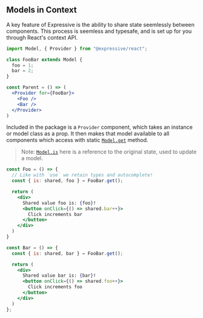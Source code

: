 ## Models in Context

A key feature of Expressive is the ability to share state seemlessly between components.
This process is seemless and typesafe, and is set up for you through React's context API.

```jsx
import Model, { Provider } from "@expressive/react";

class FooBar extends Model {
  foo = 1;
  bar = 2;
}

const Parent = () => (
  <Provider for={FooBar}>
    <Foo />
    <Bar />
  </Provider>
)
```

Included in the package is a `Provider` component, which takes an instance or model class as a prop.
It then makes that model available to all components which access with static [`Model.get`](/apis/model#static-get) method.

> Note: [`Model.is`](/apis/model/#method-is) here is a reference to the original state, used to update a model.

```jsx
const Foo = () => {
  // Like with `use` we retain types and autocomplete!
  const { is: shared, foo } = FooBar.get();

  return (
    <div>
      Shared value foo is: {foo}!
      <button onClick={() => shared.bar++}>
        Click increments bar
      </button>
    </div>
  )
}

const Bar = () => {
  const { is: shared, bar } = FooBar.get();

  return (
    <div>
      Shared value bar is: {bar}!
      <button onClick={() => shared.foo++}>
        Click increments foo
      </button>
    </div>
  )
};
```